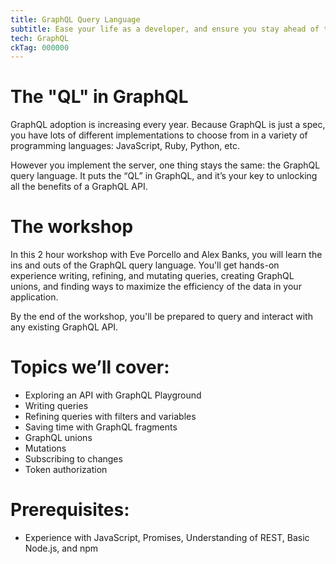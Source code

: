 ```yaml
---
title: GraphQL Query Language
subtitle: Ease your life as a developer, and ensure you stay ahead of the employment curve
tech: GraphQL
ckTag: 000000
---
```


# The "QL" in GraphQL

GraphQL adoption is increasing every year. Because GraphQL is just a spec, you have lots of different implementations to choose from in a variety of programming languages: JavaScript, Ruby, Python, etc.

However you implement the server, one thing stays the same: the GraphQL query language. It puts the “QL” in GraphQL, and it’s your key to unlocking all the benefits of a GraphQL API.

# The workshop

In this 2 hour workshop with Eve Porcello and Alex Banks, you will learn the ins and outs of the GraphQL query language. You'll get hands-on experience writing, refining, and mutating queries, creating GraphQL unions, and finding ways to maximize the efficiency of the data in your application.

By the end of the workshop, you'll be prepared to query and interact with any existing GraphQL API. 

# Topics we’ll cover:

- Exploring an API with GraphQL Playground
- Writing queries
- Refining queries with filters and variables
- Saving time with GraphQL fragments
- GraphQL unions
- Mutations
- Subscribing to changes
- Token authorization

# Prerequisites:

- Experience with JavaScript, Promises, Understanding of REST, Basic Node.js, and npm
